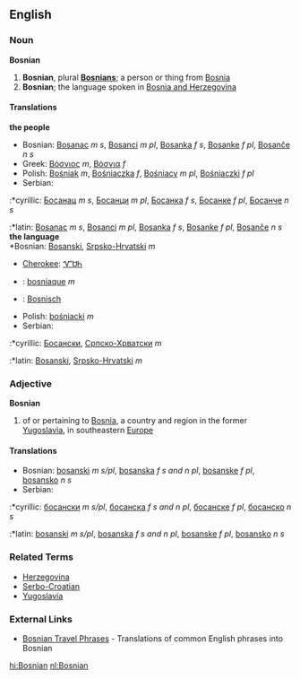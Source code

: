 ==English==
=== Noun ===
'''Bosnian'''
# '''Bosnian''', plural '''[[Bosnians]]'''; a person or thing from [[Bosnia]]
# '''Bosnian'''; the language spoken in [[Bosnia  and Herzegovina]]
====Translations====
'''the people'''
*Bosnian: [[Bosanac]] ''m s'', [[Bosanci]] ''m pl'', [[Bosanka]] ''f s'', [[Bosanke]] ''f pl'', [[Bosanče]] ''n s''
*Greek: [[Βόσνιος]] ''m'', [[Βόσνια]] ''f''
*Polish: [[Bośniak]] ''m'', [[Bośniaczka]] ''f'', [[Bośniacy]] ''m pl'', [[Bośniaczki]] ''f pl''
*Serbian:
:*cyrillic: [[Босанац]] ''m s'', [[Босанци]] ''m pl'', [[Босанка]] ''f s'', [[Босанке]] ''f pl'', [[Босанче]] ''n s''
:*latin: [[Bosanac]] ''m s'', [[Bosanci]] ''m pl'', [[Bosanka]] ''f s'', [[Bosanke]] ''f pl'', [[Bosanče]] ''n s''
<br>
'''the language'''<br>
*Bosnian: [[Bosanski]], [[Srpsko-Hrvatski]] ''m''
*[[Cherokee]]: [[ᏉᏌᏂ]]
*{{fr}}: [[bosniaque]] ''m''
*{{nl}}: [[Bosnisch]]
*Polish: [[bośniacki]] ''m''
*Serbian:
:*cyrillic: [[Босански]], [[Српско-Хрватски]] ''m''
:*latin: [[Bosanski]], [[Srpsko-Hrvatski]] ''m''

=== Adjective ===
'''Bosnian'''
# of or pertaining to [[Bosnia]], a country and region in the former [[Yugoslavia]], in southeastern [[Europe]]
====Translations====
*Bosnian: [[bosanski]] ''m s/pl'', [[bosanska]] ''f s and n pl'', [[bosanske]] ''f pl'', [[bosansko]] ''n s''
*Serbian:
:*cyrillic: [[босански]] ''m s/pl'', [[босанска]] ''f s and n pl'', [[босанске]] ''f pl'', [[босанско]] ''n s''
:*latin: [[bosanski]] ''m s/pl'', [[bosanska]] ''f s and n pl'', [[bosanske]] ''f pl'', [[bosansko]] ''n s''

===Related Terms===
*[[Herzegovina]]
*[[Serbo-Croatian]]
*[[Yugoslavia]]

===External Links===
{{interwiktionary|code=bs}}
*[http://www.canuckabroad.com/language/bosnian.shtml Bosnian Travel Phrases] - Translations of common English phrases into Bosnian

[[hi:Bosnian]]
[[nl:Bosnian]]